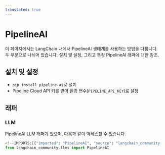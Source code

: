 ```yaml
---
translated: true
---
```


# PipelineAI

이 페이지에서는 LangChain 내에서 PipelineAI 생태계를 사용하는 방법을 다룹니다.
두 부분으로 나뉘어 있습니다: 설치 및 설정, 그리고 특정 PipelineAI 래퍼에 대한 참조.

## 설치 및 설정

- `pip install pipeline-ai`로 설치
- Pipeline Cloud API 키를 받아 환경 변수(`PIPELINE_API_KEY`)로 설정

## 래퍼

### LLM

PipelineAI LLM 래퍼가 있으며, 다음과 같이 액세스할 수 있습니다.

```python
<!--IMPORTS:[{"imported": "PipelineAI", "source": "langchain_community.llms", "docs": "https://api.python.langchain.com/en/latest/llms/langchain_community.llms.pipelineai.PipelineAI.html", "title": "PipelineAI"}]-->
from langchain_community.llms import PipelineAI
```
